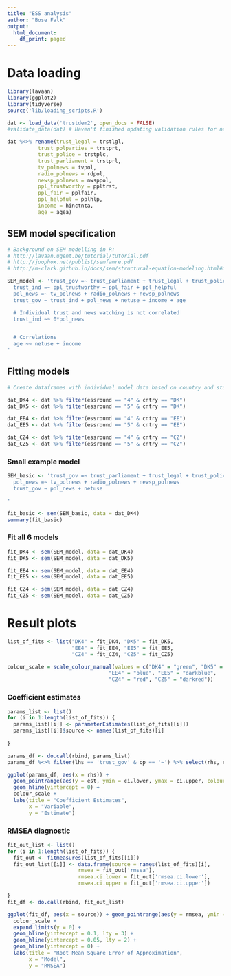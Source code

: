 ---
title: "ESS analysis"
author: "Bose Falk"
output:
  html_document:
    df_print: paged
---

# Data loading

```{r}
library(lavaan)
library(ggplot2)
library(tidyverse)
source('lib/loading_scripts.R')

dat <- load_data('trustdem2', open_docs = FALSE)
#validate_data(dat) # Haven't finished updating validation rules for new variables

dat %<>% rename(trust_legal = trstlgl, 
          trust_polparties = trstprt, 
          trust_police = trstplc, 
          trust_parliament = trstprl, 
          tv_polnews = tvpol, 
          radio_polnews = rdpol, 
          newsp_polnews = nwsppol, 
          ppl_trustworthy = ppltrst, 
          ppl_fair = pplfair, 
          ppl_helpful = pplhlp, 
          income = hinctnta, 
          age = agea)
```


## SEM model specification


```{r}

# Background on SEM modelling in R:
# http://lavaan.ugent.be/tutorial/tutorial.pdf
# http://joophox.net/publist/semfamre.pdf
# http://m-clark.github.io/docs/sem/structural-equation-modeling.html#measurement-model

SEM_model <- 'trust_gov =~ trust_parliament + trust_legal + trust_police + trust_polparties
  trust_ind =~ ppl_trustworthy + ppl_fair + ppl_helpful
  pol_news =~ tv_polnews + radio_polnews + newsp_polnews
  trust_gov ~ trust_ind + pol_news + netuse + income + age

  # Individual trust and news watching is not correlated
  trust_ind ~~ 0*pol_news


  # Correlations
  age ~~ netuse + income
'
```

## Fitting models
```{r}
# Create dataframes with individual model data based on country and study round

dat_DK4 <- dat %>% filter(essround == "4" & cntry == "DK")
dat_DK5 <- dat %>% filter(essround == "5" & cntry == "DK")

dat_EE4 <- dat %>% filter(essround == "4" & cntry == "EE")
dat_EE5 <- dat %>% filter(essround == "5" & cntry == "EE")

dat_CZ4 <- dat %>% filter(essround == "4" & cntry == "CZ")
dat_CZ5 <- dat %>% filter(essround == "5" & cntry == "CZ")

```

### Small example model

```{r}
SEM_basic <- 'trust_gov =~ trust_parliament + trust_legal + trust_police + trust_polparties
  pol_news =~ tv_polnews + radio_polnews + newsp_polnews
  trust_gov ~ pol_news + netuse

'

fit_basic <- sem(SEM_basic, data = dat_DK4)
summary(fit_basic)

```

### Fit all 6 models


```{r}
fit_DK4 <- sem(SEM_model, data = dat_DK4)
fit_DK5 <- sem(SEM_model, data = dat_DK5)

fit_EE4 <- sem(SEM_model, data = dat_EE4)
fit_EE5 <- sem(SEM_model, data = dat_EE5)

fit_CZ4 <- sem(SEM_model, data = dat_CZ4)
fit_CZ5 <- sem(SEM_model, data = dat_CZ5)

```

# Result plots

```{r}
list_of_fits <- list("DK4" = fit_DK4, "DK5" = fit_DK5, 
                     "EE4" = fit_EE4, "EE5" = fit_EE5, 
                     "CZ4" = fit_CZ4, "CZ5" = fit_CZ5)

colour_scale = scale_colour_manual(values = c("DK4" = "green", "DK5" = "darkgreen", 
                                 "EE4" = "blue", "EE5" = "darkblue", 
                                 "CZ4" = "red", "CZ5" = "darkred"))

```

### Coefficient estimates

```{r}
params_list <- list()
for (i in 1:length(list_of_fits)) {
  params_list[[i]] <- parameterEstimates(list_of_fits[[i]])
  params_list[[i]]$source <- names(list_of_fits)[i]
  
}

params_df <- do.call(rbind, params_list)
params_df %<>% filter(lhs == 'trust_gov' & op == '~') %>% select(rhs, est, ci.lower, ci.upper, source)

ggplot(params_df, aes(x = rhs)) + 
  geom_pointrange(aes(y = est, ymin = ci.lower, ymax = ci.upper, colour = source), position=position_dodge(width=0.4)) + 
  geom_hline(yintercept = 0) +
  colour_scale +
  labs(title = "Coefficient Estimates", 
       x = "Variable", 
       y = "Estimate")


```

### RMSEA diagnostic

```{r}


fit_out_list <- list()
for (i in 1:length(list_of_fits)) {
  fit_out <- fitmeasures(list_of_fits[[i]])
  fit_out_list[[i]] <- data.frame(source = names(list_of_fits)[i], 
                       rmsea = fit_out['rmsea'], 
                       rmsea.ci.lower = fit_out['rmsea.ci.lower'], 
                       rmsea.ci.upper = fit_out['rmsea.ci.upper'])

}
fit_df <- do.call(rbind, fit_out_list)

ggplot(fit_df, aes(x = source)) + geom_pointrange(aes(y = rmsea, ymin = rmsea.ci.lower, ymax = rmsea.ci.upper, colour = source)) +
  colour_scale +
  expand_limits(y = 0) +
  geom_hline(yintercept = 0.1, lty = 3) +
  geom_hline(yintercept = 0.05, lty = 2) +
  geom_hline(yintercept = 0) +
  labs(title = "Root Mean Square Error of Approximation", 
       x = "Model", 
       y = "RMSEA")

```

